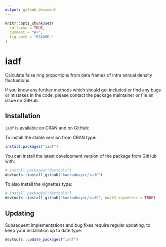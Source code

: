 ```yaml
---
output: github_document
---
```


<!-- README.md is generated from README.Rmd. Please edit that file -->

```r
knitr::opts_chunk$set(
  collapse = TRUE,
  comment = "#>",
  fig.path = "README-"
)
```

# iadf
Calculate false ring proportions 
  from data frames of intra annual density fluctuations.
  
If you know any further methods which should get included or find any bugs or 
mistakes in the code, please contact the package maintainer or file an issue on GitHub. 

## Installation
`iadf` is available on CRAN and on GitHub:

To install the stable version from CRAN type:
```r
install.packages("iadf")
```


You can install the latest development version of the package from GitHub with:

```r
# install.packages("devtools")
devtools::install_github("konradmayer/iadf")
```

To also install the vignettes type:
```r
# install.packages("devtools")
devtools::install_github("konradmayer/iadf", build_vignettes = TRUE)
```


## Updating

Subsequent implementations and bug fixes require regular updating, to keep your
installation up to date type:

```r
devtools::update_packages("iadf")
```
